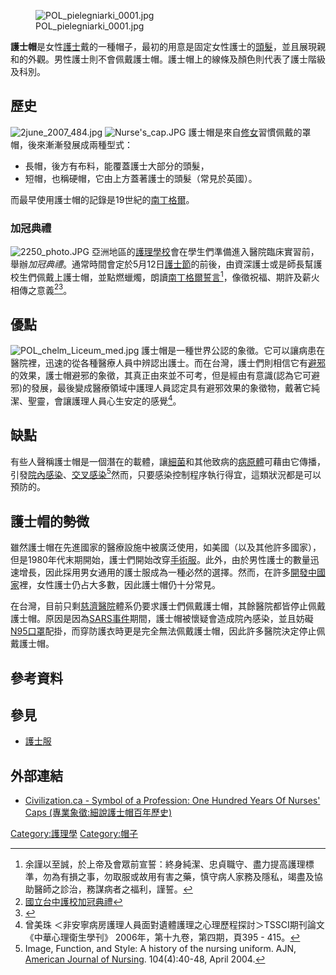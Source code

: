 [[Image:POL_pielegniarki_0001.jpg|thumb]]

'''護士帽'''是女性[[護士|護士]]戴的一種帽子，最初的用意是固定女性護士的[[頭髮|頭髮]]，並且展現親和的外觀。男性護士則不會佩戴護士帽。護士帽上的線條及顏色則代表了護士階級及科別。

== 歷史 ==
[[Image:2june_2007_484.jpg|thumb]]
[[Image:Nurse's_cap.JPG|thumb]]
護士帽是來自[[修女|修女]]習慣佩戴的罩帽，後來漸漸發展成兩種型式：
*長帽，後方有布料，能覆蓋護士大部分的頭髮，
*短帽，也稱硬帽，它由上方蓋著護士的頭髮（常見於英國）。
而最早使用護士帽的記錄是19世紀的[[弗羅倫斯·南丁格爾|南丁格爾]]。
===加冠典禮===
[[Image:2250_photo.JPG|thumb]]
{{main|加冠典禮}}
亞洲地區的[[護理學校|護理學校]]會在學生們準備進入醫院臨床實習前，舉辦''加冠典禮''。通常時間會定於5月12日[[護士節|護士節]]的前後，由資深護士或是師長幫護校生們佩戴上護士帽，並點燃蠟燭，朗讀[[南丁格爾誓言|南丁格爾誓言]]<ref>余謹以至誠，於上帝及會眾前宣誓：終身純潔、忠貞職守、盡力提高護理標準，勿為有損之事，勿取服或故用有害之藥，慎守病人家務及隱私，竭盡及協助醫師之診治，務謀病者之福利，謹誓。</ref>，像徵祝福、期許及薪火相傳之意義<ref>[http://www.ntcnc.edu.tw/onweb.jsp?webno=3333333764 國立台中護校加冠典禮]{{dead link|date=2018年4月 |bot=InternetArchiveBot |fix-attempted=yes }}</ref><ref>{{Cite web |url=http://fonursing.kmu.edu.tw/front/bin/ptlist.phtml?Category=66 |title=護理學系「加冠導光典禮」紀實 |accessdate=2011-08-14 |archive-date=2011-10-14 |archive-url=https://web.archive.org/web/20111014035409/http://fonursing.kmu.edu.tw/front/bin/ptlist.phtml?Category=66 |dead-url=no }}</ref>。

==優點==
[[Image:POL_chelm_Liceum_med.jpg|thumb]]
護士帽是一種世界公認的象徵。它可以讓病患在醫院裡，迅速的從各種醫療人員中辨認出護士。而在台灣，護士們則相信它有[[避邪|避邪]]的效果，護士帽避邪的象徵，其真正由來並不可考，但是經由有意識(認為它可避邪)的發展，最後變成醫療領域中護理人員認定具有避邪效果的象徵物，戴著它純潔、聖靈，會讓護理人員心生安定的感覺<ref> 曾美珠 ＜非安寧病房護理人員面對遺體護理之心理歷程探討＞TSSCI期刊論文《中華心理衛生學刊》 2006年，第十九卷，第四期，頁395 - 415。</ref>。

==缺點==
有些人聲稱護士帽是一個潛在的載體，讓[[細菌|細菌]]和其他致病的[[病原體|病原體]]可藉由它傳播，引發[[院內感染|院內感染]]、[[交叉感染|交叉感染]]<ref>Image, Function, and Style: A history of the nursing uniform. AJN, [[American_Journal_of_Nursing|American Journal of Nursing]]. 104(4):40-48, April 2004.</ref>然而，只要感染控制程序執行得宜，這類狀況都是可以預防的。
==護士帽的勢微==
雖然護士帽在先進國家的醫療設施中被廣泛使用，如美國（以及其他許多國家），但是1980年代末期開始，護士們開始改穿[[手術服|手術服]]。此外，由於男性護士的數量迅速增長，因此採用男女通用的護士服成為一種必然的選擇。然而，在許多[[開發中國家|開發中國家]]裡，女性護士仍占大多數，因此護士帽仍十分常見。

在台灣，目前只剩[[慈濟醫院|慈濟醫院]]體系仍要求護士們佩戴護士帽，其餘醫院都皆停止佩戴護士帽。原因是因為[[SARS事件|SARS事件]]期間，護士帽被懷疑會造成院內感染，並且妨礙[[N95口罩|N95口罩]]配掛，而穿防護衣時更是完全無法佩戴護士帽，因此許多醫院決定停止佩戴護士帽。

==參考資料==
{{Reflist}}

==參見==
* [[護士服|護士服]]

==外部連結==
{{Commonscat|Nurse's caps|護士帽}}
* [http://www.civilization.ca/cmc/exhibitions/hist/infirm/inevo01e.shtml Civilization.ca - Symbol of a Profession: One Hundred Years Of Nurses' Caps (專業象徵:細說護士帽百年歷史)]{{Wayback|url=http://www.civilization.ca/cmc/exhibitions/hist/infirm/inevo01e.shtml |date=20110829075404 }}

[[Category:護理學|Category:護理學]]
[[Category:帽子|Category:帽子]]